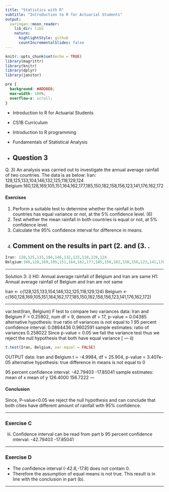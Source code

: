 ```yaml
---
title: "Statistics with R"
subtitle: "Introduction to R for Actuarial Students"
output:
  xaringan::moon_reader:
    lib_dir: libs
    nature:
      highlightStyle: github
      countIncrementalSlides: false
---
```


```r
knitr::opts_chunk$set(echo = TRUE)
library(magrittr)
library(knitr)
library(dplyr)
library(janitor)


```

```css
pre {
  background: #ADD8E6;
  max-width: 100%;
  overflow-x: scroll;
}
```

* Introduction to R for Actuarial Students

* CS1B Curriculum

* Introduction to R programming
* Fundamentals of Statistical Analysis

* Question 3
---


Q. 3) An analysis was carried out to investigate the annual average rainfall of two countries. 
The data is as below:
Iran: 128,125,133,104,146,132,125,118,129,124
Belgium:160,128,169,105,151,164,162,177,185,150,182,158,156,123,141,176,162,172

#### Exercises

1.  Perform a suitable test to determine whether the rainfall in both countries has equal 
variance or not, at the 5% confidence level. (6)
2.  Test whether the mean rainfall in both countries is equal or not, at 5% confidence 
level. 
3.   Calculate the 95% confidence interval for difference in means. 
4.  Comment on the results in part (2.  and (3.  .
---

```r
Iran: 128,125,133,104,146,132,125,118,129,124
Belgium:160,128,169,105,151,164,162,177,185,150,182,158,156,123,141,176,162,172
```

---

Solution 3:
i)
H0: Annual average rainfall of Belgium and Iran are same
H1: Annual average rainfall of Belgium and Iran are not same

Iran <- c(128,125,133,104,146,132,125,118,129,124)
Belgium <- c(160,128,169,105,151,164,162,177,185,150,182,158,156,123,141,176,162,172)

---

var.test(Iran, Belgium)
F test to compare two variances
data: Iran and Belgium
F = 0.25802, num df = 9, denom df = 17, p-value = 0.04385
alternative hypothesis: true ratio of variances is not equal to 1
95 percent confidence interval:
0.0864436 0.9602591
sample estimates:
ratio of variances 
 0.258022
Since p-value < 0.05 we fail the variance test thus we reject the null hypothesis that both have equal 
variance
[
---
ii)

```r
t.test(Iran, Belgium, var.equal = FALSE)
```

OUTPUT
data: Iran and Belgium
t = -4.9984, df = 25.904, p-value = 3.407e-05
alternative hypothesis: true difference in means is not equal to 0

95 percent confidence interval:
-42.79403 -17.85041
sample estimates:
mean of x mean of y 
126.4000 156.7222
---

#### Conclusion

Since, P-value<0.05 we reject the null hypothesis and can conclude that both cities have different amount 
of rainfall with 95% confidence.

---

### Exercise C

iii) Confidence interval can be read from part b
95 percent confidence interval:
-42.79403 -17.85041

---

### Exercise D

* The confidence interval (-42.8,-17.8) does not contain 0. 
* Therefore the assumption of equal means is 
not true. This result is in line with the conclusion in part (b). 

---